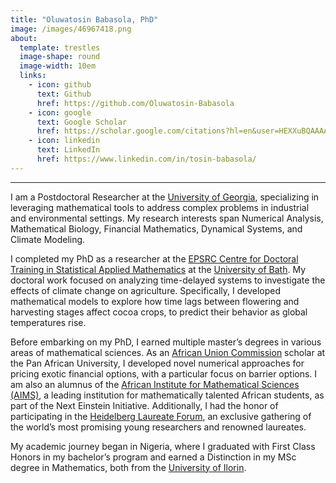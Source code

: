 ```yaml
---
title: "Oluwatosin Babasola, PhD"
image: /images/46967418.png
about: 
  template: trestles
  image-shape: round
  image-width: 10em
  links:
    - icon: github
      text: Github
      href: https://github.com/Oluwatosin-Babasola
    - icon: google
      text: Google Scholar
      href: https://scholar.google.com/citations?hl=en&user=HEXXuBQAAAAJ&view_op=list_works&authuser=1&sortby=pubdate
    - icon: linkedin
      text: LinkedIn
      href: https://www.linkedin.com/in/tosin-babasola/
---
```


------------------------------------------------------------------------

I am a Postdoctoral Researcher at the [University of Georgia](https://www.uga.edu), specializing in leveraging mathematical tools to address complex problems in industrial and environmental settings. My research interests span Numerical Analysis, Mathematical Biology, Financial Mathematics, Dynamical Systems, and Climate Modeling.

I completed my PhD as a researcher at the [EPSRC Centre for Doctoral Training in Statistical Applied Mathematics](https://www.samba.ac.uk) at the [University of Bath](https://www.bath.ac.uk). My doctoral work focused on analyzing time-delayed systems to investigate the effects of climate change on agriculture. Specifically, I developed mathematical models to explore how time lags between flowering and harvesting stages affect cocoa crops, to predict their behavior as global temperatures rise.

Before embarking on my PhD, I earned multiple master’s degrees in various areas of mathematical sciences. As an [African Union Commission](https://www.au.int/en/directorates/education) scholar at the Pan African University, I developed novel numerical approaches for pricing exotic financial options, with a particular focus on barrier options. I am also an alumnus of the [African Institute for Mathematical Sciences (AIMS)](https://www.aims.ac.za/about-aims-south-africa), a leading institution for mathematically talented African students, as part of the Next Einstein Initiative. Additionally, I had the honor of participating in the [Heidelberg Laureate Forum](https://www.Heidelberg-Laureate-Forum.org/about-us/), an exclusive gathering of the world's most promising young researchers and renowned laureates.

My academic journey began in Nigeria, where I graduated with First Class Honors in my bachelor’s program and earned a Distinction in my MSc degree in Mathematics, both from the [University of Ilorin](unilorin.edu.ng/about-us/our-core-values).
